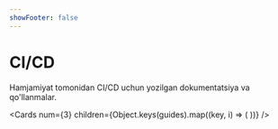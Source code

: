 ```yaml
---
showFooter: false
---
```



# CI/CD

Hamjamiyat tomonidan CI/CD uchun yozilgan dokumentatsiya va qo'llanmalar.

<Cards
  num={3}
  children={Object.keys(guides).map((key, i) => (
    <Card
      key={i}
      title={guides[key].title}
      description={guides[key].description}
      icon={guides[key].icon}
      href={guides[key].href}
    />
  ))}
/>
